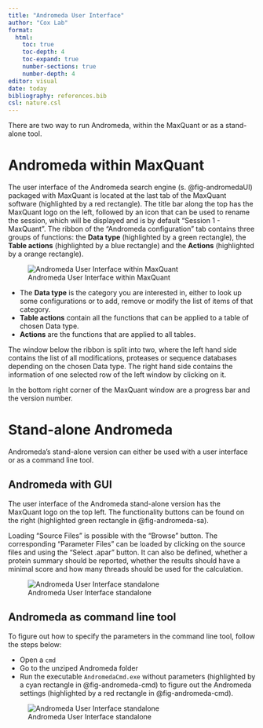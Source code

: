 ```yaml
---
title: "Andromeda User Interface"
author: "Cox Lab"
format: 
  html:
    toc: true
    toc-depth: 4
    toc-expand: true
    number-sections: true
    number-depth: 4
editor: visual
date: today
bibliography: references.bib
csl: nature.csl
---
```


There are two way to run Andromeda, within the MaxQuant or as a stand-alone tool.

# Andromeda within MaxQuant

The user interface of the Andromeda search engine (s. @fig-andromedaUI) packaged with MaxQuant is located at the last tab of the MaxQuant software (highlighted by a red rectangle). The title bar along the top has the MaxQuant logo on the left, followed by an icon that can be used to rename the session, which will be displayed and is by default "Session 1 - MaxQuant". The ribbon of the "Andromeda configuration" tab contains three groups of functions: the **Data type** (highlighted by a green rectangle), the **Table actions** (highlighted by a blue rectangle) and the **Actions** (highlighted by a orange rectangle).

![Andromeda User Interface within MaxQuant](Figures/andromeda_maxquant_ui.png){#fig-andromedaUI}

-   The **Data type** is the category you are interested in, either to look up some configurations or to add, remove or modify the list of items of that category.
-   **Table actions** contain all the functions that can be applied to a table of chosen Data type.
-   **Actions** are the functions that are applied to all tables.

The window below the ribbon is split into two, where the left hand side contains the list of all modifications, proteases or sequence databases depending on the chosen Data type. The right hand side contains the information of one selected row of the left window by clicking on it.

In the bottom right corner of the MaxQuant window are a progress bar and the version number.

# Stand-alone Andromeda

Andromeda's stand-alone version can either be used with a user interface or as a command line tool.

## Andromeda with GUI

The user interface of the Andromeda stand-alone version has the MaxQuant logo on the top left. The functionality buttons can be found on the right (highlighted green rectangle in @fig-andromeda-sa).

Loading "Source Files" is possible with the "Browse" button. The corresponding "Parameter Files" can be loaded by clicking on the source files and using the "Select .apar" button. It can also be defined, whether a protein summary should be reported, whether the results should have a minimal score and how many threads should be used for the calculation.

![Andromeda User Interface standalone](Figures/user_interface-standalone-gui-edited.png){#fig-andromeda-sa}

## Andromeda as command line tool

To figure out how to specify the parameters in the command line tool, follow the steps below:

-   Open a `cmd`
-   Go to the unziped Andromeda folder
-   Run the executable `AndromedaCmd.exe` without parameters (highlighted by a cyan rectangle in @fig-andromeda-cmd) to figure out the Andromeda settings (highlighted by a red rectangle in @fig-andromeda-cmd).

![Andromeda User Interface standalone](Figures/user_interface-standalone-cmd-edited.png){#fig-andromeda-cmd}
